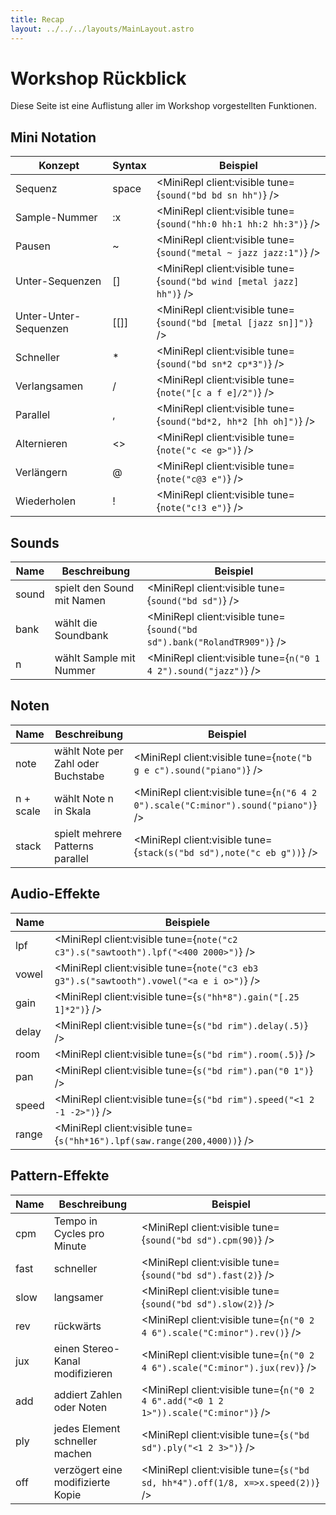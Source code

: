 ```yaml
---
title: Recap
layout: ../../../layouts/MainLayout.astro
---
```



# Workshop Rückblick

Diese Seite ist eine Auflistung aller im Workshop vorgestellten Funktionen.

## Mini Notation

| Konzept               | Syntax   | Beispiel                                                              |
| --------------------- | -------- | --------------------------------------------------------------------- |
| Sequenz               | space    | <MiniRepl client:visible tune={`sound("bd bd sn hh")`} />             |
| Sample-Nummer         | :x       | <MiniRepl client:visible tune={`sound("hh:0 hh:1 hh:2 hh:3")`} />     |
| Pausen                | ~        | <MiniRepl client:visible tune={`sound("metal ~ jazz jazz:1")`} />     |
| Unter-Sequenzen       | \[\]     | <MiniRepl client:visible tune={`sound("bd wind [metal jazz] hh")`} /> |
| Unter-Unter-Sequenzen | \[\[\]\] | <MiniRepl client:visible tune={`sound("bd [metal [jazz sn]]")`} />    |
| Schneller             | \*       | <MiniRepl client:visible tune={`sound("bd sn*2 cp*3")`} />            |
| Verlangsamen          | \/       | <MiniRepl client:visible tune={`note("[c a f e]/2")`} />              |
| Parallel              | ,        | <MiniRepl client:visible tune={`sound("bd*2, hh*2 [hh oh]")`} />      |
| Alternieren           | \<\>     | <MiniRepl client:visible tune={`note("c <e g>")`} />                  |
| Verlängern            | @        | <MiniRepl client:visible tune={`note("c@3 e")`} />                    |
| Wiederholen           | !        | <MiniRepl client:visible tune={`note("c!3 e")`} />                    |

## Sounds

| Name  | Beschreibung               | Beispiel                                                                |
| ----- | -------------------------- | ----------------------------------------------------------------------- |
| sound | spielt den Sound mit Namen | <MiniRepl client:visible tune={`sound("bd sd")`} />                     |
| bank  | wählt die Soundbank        | <MiniRepl client:visible tune={`sound("bd sd").bank("RolandTR909")`} /> |
| n     | wählt Sample mit Nummer    | <MiniRepl client:visible tune={`n("0 1 4 2").sound("jazz")`} />         |

## Noten

| Name      | Beschreibung                       | Beispiel                                                                          |
| --------- | ---------------------------------- | --------------------------------------------------------------------------------- |
| note      | wählt Note per Zahl oder Buchstabe | <MiniRepl client:visible tune={`note("b g e c").sound("piano")`} />               |
| n + scale | wählt Note n in Skala              | <MiniRepl client:visible tune={`n("6 4 2 0").scale("C:minor").sound("piano")`} /> |
| stack     | spielt mehrere Patterns parallel   | <MiniRepl client:visible tune={`stack(s("bd sd"),note("c eb g"))`} />             |

## Audio-Effekte

| Name  | Beispiele                                                                               |
| ----- | --------------------------------------------------------------------------------------- |
| lpf   | <MiniRepl client:visible tune={`note("c2 c3").s("sawtooth").lpf("<400 2000>")`} />      |
| vowel | <MiniRepl client:visible tune={`note("c3 eb3 g3").s("sawtooth").vowel("<a e i o>")`} /> |
| gain  | <MiniRepl client:visible tune={`s("hh*8").gain("[.25 1]*2")`} />                        |
| delay | <MiniRepl client:visible tune={`s("bd rim").delay(.5)`} />                              |
| room  | <MiniRepl client:visible tune={`s("bd rim").room(.5)`} />                               |
| pan   | <MiniRepl client:visible tune={`s("bd rim").pan("0 1")`} />                             |
| speed | <MiniRepl client:visible tune={`s("bd rim").speed("<1 2 -1 -2>")`} />                   |
| range | <MiniRepl client:visible tune={`s("hh*16").lpf(saw.range(200,4000))`} />                |

## Pattern-Effekte

| Name | Beschreibung                      | Beispiel                                                                            |
| ---- | --------------------------------- | ----------------------------------------------------------------------------------- |
| cpm  | Tempo in Cycles pro Minute        | <MiniRepl client:visible tune={`sound("bd sd").cpm(90)`} />                         |
| fast | schneller                         | <MiniRepl client:visible tune={`sound("bd sd").fast(2)`} />                         |
| slow | langsamer                         | <MiniRepl client:visible tune={`sound("bd sd").slow(2)`} />                         |
| rev  | rückwärts                         | <MiniRepl client:visible tune={`n("0 2 4 6").scale("C:minor").rev()`} />            |
| jux  | einen Stereo-Kanal modifizieren   | <MiniRepl client:visible tune={`n("0 2 4 6").scale("C:minor").jux(rev)`} />         |
| add  | addiert Zahlen oder Noten         | <MiniRepl client:visible tune={`n("0 2 4 6".add("<0 1 2 1>")).scale("C:minor")`} /> |
| ply  | jedes Element schneller machen    | <MiniRepl client:visible tune={`s("bd sd").ply("<1 2 3>")`} />                      |
| off  | verzögert eine modifizierte Kopie | <MiniRepl client:visible tune={`s("bd sd, hh*4").off(1/8, x=>x.speed(2))`} />       |
